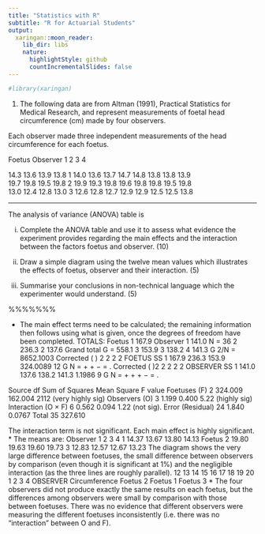 ```yaml
---
title: "Statistics with R"
subtitle: "R for Actuarial Students"
output:
  xaringan::moon_reader:
    lib_dir: libs
    nature:
      highlightStyle: github
      countIncrementalSlides: false
---
```


```r

#library(xaringan)
```


1. The following data are from Altman (1991), Practical Statistics for Medical Research, and represent measurements of 
foetal head circumference (cm) made by four observers.  

Each observer made three independent measurements of the head circumference for each foetus. 
 
 
Foetus Observer       1 2 3 4       

14.3 13.6 13.9 13.8 1 14.0 13.6 13.7 14.7  14.8 13.8 13.8 13.9       
19.7 19.8 19.5 19.8 2 19.9 19.3 19.8 19.6  19.8 19.8 19.5 19.8       
13.0 12.4 12.8 13.0 3 12.6 12.8 12.7 12.9  12.9 12.5 12.5 13.8 
 
---
 
The analysis of variance (ANOVA) table is 

\begin{tabular}{ccccc} 
Source	&	DF	&	SS	&	MS	&	F	\\
Foetuses	&	2	&	$\ldots$	&	$\ldots$	&	$\ldots$	\\
Observers	&	$\ldots$	&	$\ldots$	&	$\ldots$	&	$\ldots$	\\
Foetuses × Observers	&	$\ldots$	&	0.562	&		&		\\
Error	&	$\ldots$	&	$\ldots$	&	0.0767	&		\\
Total	&	35	&	327.61	&		&		\\  
\end{tabular}
 
 
(i) Complete the ANOVA table and use it to assess what evidence the experiment provides regarding the main effects 
and the interaction between the factors foetus and observer. (10) 
 
(ii) Draw a simple diagram using the twelve mean values which illustrates the effects of foetus, observer and their interaction. (5) 
 
(iii) Summarise your conclusions in non-technical language which the experimenter would understand. (5) 
 

%%%%%%% 
 
*  The main effect terms need to be calculated; the remaining information then follows
using what is given, once the degrees of freedom have been completed.
TOTALS: Foetus 1 167.9 Observer 1 141.0 N = 36
2 236.3 2 137.6 Grand total G = 558.1
3 153.9 3 138.2
4 141.3 G 2/N = 8652.1003
Corrected ( ) 2
2 2 2
FOETUS
SS 1 167.9 236.3 153.9 324.0089
12
G
N
= + + − = .
Corrected ( )2
2 2 2 2
OBSERVER
SS 1 141.0 137.6 138.2 141.3 1.1986
9
G
N
= + + + − = .

Source df Sum of Squares Mean Square F value
Foetuses (F) 2 324.009 162.004 2112 (very highly sig)
Observers (O) 3 1.199 0.400 5.22 (highly sig)
Interaction (O × F) 6 0.562 0.094 1.22 (not sig).
Error (Residual) 24 1.840 0.0767
Total 35 327.610

The interaction term is not significant. Each main effect is highly significant.
*  The means are:
Observer
1 2 3 4
1 14.37 13.67 13.80 14.13
Foetus 2 19.80 19.63 19.60 19.73
3 12.83 12.57 12.67 13.23
The diagram shows the very large difference between foetuses, the small difference between
observers by comparison (even though it is significant at 1%) and the negligible interaction
(as the three lines are roughly parallel).
12
13
14
15
16
17
18
19
20
1 2 3 4
OBSERVER
Circumference
Foetus 2
Foetus 1
Foetus 3
*  The four observers did not produce exactly the same results on each foetus, but the
differences among observers were small by comparison with those between foetuses. There
was no evidence that different observers were measuring the different foetuses inconsistently
(i.e. there was no "interaction" between O and F).




